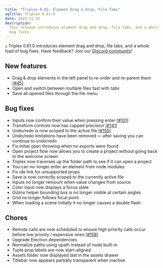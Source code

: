 ```yaml
---
title: "Triplex 0.61: Element Drag & Drop, File Tabs"
ogTitle: Triplex 0.61.0
date: 2023-11-22
description:
  This release introduces element drag and drop, file tabs, and a whole load of
  bug fixes.
---
```


▵ Triplex 0.61.0 introduces element drag and drop, file tabs, and a whole load
of bug fixes. Have feedback? Join our
[Discord community](https://discord.gg/nBzRBUEs4b)!

## New features

- Drag & drop elements in the left panel to re-order and re-parent them
  [[#45](https://github.com/try-triplex/triplex/issues/45)]
- Open and switch between multiple files fast with tabs
- Save all opened files through the file menu

## Bug fixes

- Inputs now confirm their value when pressing enter
  [[#101](https://github.com/try-triplex/triplex/issues/101)]
- Transform controls now has capped precision
  [[#141](https://github.com/try-triplex/triplex/issues/141)]
- Undo/redo is now scoped to the active file
  [[#155](https://github.com/try-triplex/triplex/issues/155)]
- Undo/redo limitations have been removed — after saving you can continue to
  undo/redo
- Fix initial open throwing when no exports were found
- Open project flow now allows you to create a project without going back to the
  welcome screen
- Triplex now traverses up the folder path to see if it can open a project
- You can no-longer enter an element from node modules
- Fix ide link for unsupported props
- Save is now correctly scoped to the currently active file
- Inputs no longer remount when value changes from source
- Color input now displays a focus state
- Gizmo helper bounding box is no longer visible at certain angles
- Grid no longer follows focal point
- When loading a scene initially it no longer causes a double flash

## Chores

- Remote calls are now scheduled to ensure high priority calls occur before low
  priority / expensive ones
  [[#158](https://github.com/try-triplex/triplex/issues/158)]
- Upgrade Electron dependencies
- Normalize paths using upath instead of node built-in
- Tuple prop labels are now start-aligned
- Assets folder now displayed last in the assets drawer
- Titlebar now appears partially transparent when inactive
